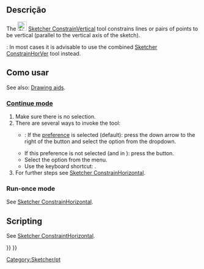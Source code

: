 <languages/>

{{Docnav
|[[Sketcher_ConstrainHorizontal|Horizontal Constraint]]
|[[Sketcher_ConstrainParallel|Parallel Constraint]]
|[[Sketcher_Workbench|Sketcher]]
|IconL=Sketcher_ConstrainHorizontal.svg
|IconR=Sketcher_ConstrainParallel.svg
|IconC=Workbench_Sketcher.svg
}}

<div class="mw-translate-fuzzy">
{{GuiCommand/pt
|Icon=Constraint Vertical.svg
|Name/pt=Vertical constraint
|Workbenches=[[Sketcher Workbench/pt|Sketcher]]
|Shortcut=V
|MenuLocation=Sketch → Sketcher constraints → Constrain vertically
|SeeAlso=[[Sketcher_ConstrainHorizontal/pt|Constraint Horizontal]]
}}
</div>

<span id="Description"></span>
==Descrição==

The [[Image:Sketcher_ConstrainVertical.svg|24px]] [[Sketcher_ConstrainVertical|Sketcher ConstrainVertical]] tool constrains lines or pairs of points to be vertical (parallel to the vertical axis of the sketch).

{{Version|1.0}}: In most cases it is advisable to use the combined [[Sketcher_ConstrainHorVer|Sketcher ConstrainHorVer]] tool instead.

<span id="Usage"></span>
<div class="mw-translate-fuzzy">
==Como usar==
</div>

See also: [[Sketcher_Workbench#Drawing_aids|Drawing aids]].

===[[Sketcher_Workbench#Continue_modes|Continue mode]]===

# Make sure there is no selection.
# There are several ways to invoke the tool:
#* {{Version|1.0}}: If the {{MenuCommand|Unified tool for automatic horizontal/vertical constraints}} [[Sketcher_Preferences#General|preference]] is selected (default): press the down arrow to the right of the {{Button|[[Image:Sketcher_ConstrainHorVer.svg||x16px]][[Image:Toolbar_flyout_arrow.svg|x16px]]}} button and select the {{MenuCommand|[[Image:Sketcher_ConstrainVertical.svg|16px]] Vertical Constraint}} option from the dropdown.
#* If this preference is not selected (and in {{VersionMinus|0.21}}): press the {{Button|[[Image:Sketcher_ConstrainVertical.svg|16px]] [[Sketcher_ConstrainVertical|Vertical Constraint]]}} button.
#* Select the {{MenuCommand|Sketch → Constraints → [[Image:Sketcher_ConstrainVertical.svg|16px]] Vertical Constraint}} option from the menu.
#* Use the keyboard shortcut: {{KEY|V}}.
# For further steps see [[Sketcher_ConstrainHorizontal#Continue_mode|Sketcher ConstrainHorizontal]].

===Run-once mode===

See [[Sketcher_ConstrainHorizontal#Run-once_mode|Sketcher ConstrainHorizontal]].

==Scripting==

See [[Sketcher_ConstrainHorizontal#Scripting|Sketcher ConstraintHorizontal]].


<div class="mw-translate-fuzzy">
[[Category:Sketcher/pt]]
</div>

{{Sketcher_Tools_navi{{#translation:}}}}
{{Userdocnavi{{#translation:}}}}